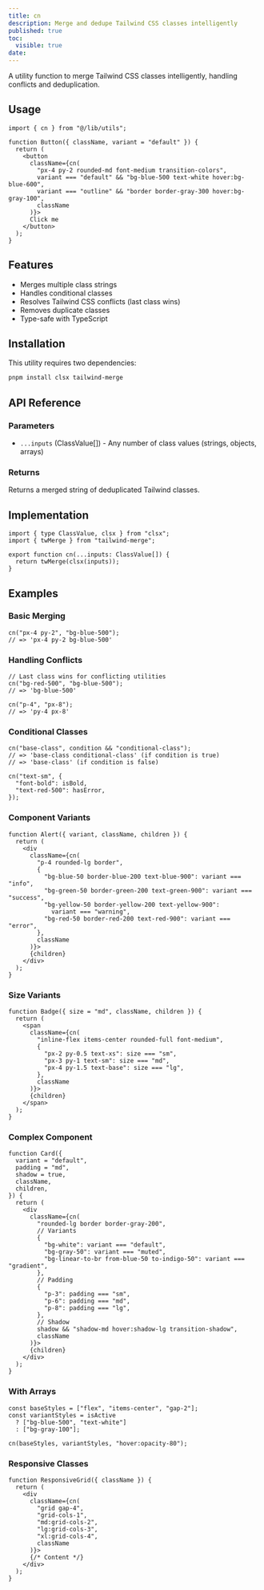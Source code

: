 ```yaml
---
title: cn
description: Merge and dedupe Tailwind CSS classes intelligently
published: true
toc:
  visible: true
date:
---
```


A utility function to merge Tailwind CSS classes intelligently, handling conflicts and deduplication.

## Usage

```tsx
import { cn } from "@/lib/utils";

function Button({ className, variant = "default" }) {
  return (
    <button
      className={cn(
        "px-4 py-2 rounded-md font-medium transition-colors",
        variant === "default" && "bg-blue-500 text-white hover:bg-blue-600",
        variant === "outline" && "border border-gray-300 hover:bg-gray-100",
        className
      )}>
      Click me
    </button>
  );
}
```

## Features

- Merges multiple class strings
- Handles conditional classes
- Resolves Tailwind CSS conflicts (last class wins)
- Removes duplicate classes
- Type-safe with TypeScript

## Installation

This utility requires two dependencies:

```bash
pnpm install clsx tailwind-merge
```

## API Reference

### Parameters

- `...inputs` (ClassValue[]) - Any number of class values (strings, objects, arrays)

### Returns

Returns a merged string of deduplicated Tailwind classes.

## Implementation

```tsx
import { type ClassValue, clsx } from "clsx";
import { twMerge } from "tailwind-merge";

export function cn(...inputs: ClassValue[]) {
  return twMerge(clsx(inputs));
}
```

## Examples

### Basic Merging

```tsx
cn("px-4 py-2", "bg-blue-500");
// => 'px-4 py-2 bg-blue-500'
```

### Handling Conflicts

```tsx
// Last class wins for conflicting utilities
cn("bg-red-500", "bg-blue-500");
// => 'bg-blue-500'

cn("p-4", "px-8");
// => 'py-4 px-8'
```

### Conditional Classes

```tsx
cn("base-class", condition && "conditional-class");
// => 'base-class conditional-class' (if condition is true)
// => 'base-class' (if condition is false)

cn("text-sm", {
  "font-bold": isBold,
  "text-red-500": hasError,
});
```

### Component Variants

```tsx
function Alert({ variant, className, children }) {
  return (
    <div
      className={cn(
        "p-4 rounded-lg border",
        {
          "bg-blue-50 border-blue-200 text-blue-900": variant === "info",
          "bg-green-50 border-green-200 text-green-900": variant === "success",
          "bg-yellow-50 border-yellow-200 text-yellow-900":
            variant === "warning",
          "bg-red-50 border-red-200 text-red-900": variant === "error",
        },
        className
      )}>
      {children}
    </div>
  );
}
```

### Size Variants

```tsx
function Badge({ size = "md", className, children }) {
  return (
    <span
      className={cn(
        "inline-flex items-center rounded-full font-medium",
        {
          "px-2 py-0.5 text-xs": size === "sm",
          "px-3 py-1 text-sm": size === "md",
          "px-4 py-1.5 text-base": size === "lg",
        },
        className
      )}>
      {children}
    </span>
  );
}
```

### Complex Component

```tsx
function Card({
  variant = "default",
  padding = "md",
  shadow = true,
  className,
  children,
}) {
  return (
    <div
      className={cn(
        "rounded-lg border border-gray-200",
        // Variants
        {
          "bg-white": variant === "default",
          "bg-gray-50": variant === "muted",
          "bg-linear-to-br from-blue-50 to-indigo-50": variant === "gradient",
        },
        // Padding
        {
          "p-3": padding === "sm",
          "p-6": padding === "md",
          "p-8": padding === "lg",
        },
        // Shadow
        shadow && "shadow-md hover:shadow-lg transition-shadow",
        className
      )}>
      {children}
    </div>
  );
}
```

### With Arrays

```tsx
const baseStyles = ["flex", "items-center", "gap-2"];
const variantStyles = isActive
  ? ["bg-blue-500", "text-white"]
  : ["bg-gray-100"];

cn(baseStyles, variantStyles, "hover:opacity-80");
```

### Responsive Classes

```tsx
function ResponsiveGrid({ className }) {
  return (
    <div
      className={cn(
        "grid gap-4",
        "grid-cols-1",
        "md:grid-cols-2",
        "lg:grid-cols-3",
        "xl:grid-cols-4",
        className
      )}>
      {/* Content */}
    </div>
  );
}
```
